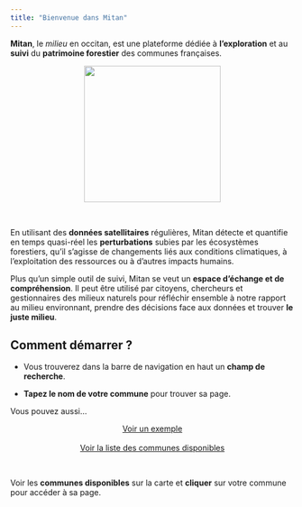 ```yaml
---
title: "Bienvenue dans Mitan"
---
```


__Mitan__, le _milieu_ en occitan, est une plateforme dédiée à __l'exploration__ et au 
__suivi__ du __patrimoine forestier__ des communes françaises. 

<center><img src="./assets/LogoMitanRect.png" width=242px></img></center>

<br>

En utilisant des __données satellitaires__ régulières, Mitan détecte et quantifie en temps quasi-réel les __perturbations__ subies par les écosystèmes forestiers, qu'il s'agisse de changements liés aux conditions climatiques, à l'exploitation des ressources ou à d'autres
impacts humains.

Plus qu'un simple outil de suivi, Mitan se veut un __espace d'échange et de compréhension__. Il peut être utilisé par citoyens, chercheurs et gestionnaires des milieux naturels pour réfléchir ensemble à notre rapport au milieu environnant, prendre des décisions face aux données et trouver __le juste milieu__.

## Comment démarrer ?

* Vous trouverez dans la barre de navigation en haut un __champ de recherche__. 

* __Tapez le nom de votre commune__ pour trouver sa page.


Vous pouvez aussi...

<center>[Voir un exemple](87153.html){.btn .btn-secondary .btn role="button"}</center>
<br>
<center>[Voir la liste des communes disponibles](communes.html){.btn .btn-secondary .btn role="button"}</center>
<br>

Voir les __communes disponibles__ sur la carte et __cliquer__ sur votre commune pour accéder à sa page. 

<head>
    <meta charset="utf-8">
    <meta name="viewport" content="width=device-width, initial-scale=1.0">
    <title>Leaflet Map</title>
    <link rel="stylesheet" href="https://unpkg.com/leaflet/dist/leaflet.css" />
    <script src="https://cdnjs.cloudflare.com/ajax/libs/leaflet/1.7.1/leaflet.js"></script>
    <style>
        #map {
            height: 500px;
            width: 100%;
        }
    </style>
</head>


<div id="map"></div>

<script>
var map = L.map('map'); // Initialize map without centering

L.tileLayer(
    "https://{s}.tile.openstreetmap.org/{z}/{x}/{y}.png",
    {
        minZoom: 0,
        maxZoom: 18,
        attribution: "IGN-F/Geoportail",
        tileSize: 256
    }
).addTo(map);

// Load GeoJSON file
fetch("./communes_results/merged_commune.geojson") // Change to actual GeoJSON path
    .then(response => response.json())
    .then(data => {
        var geojsonLayer = L.geoJSON(data, {
            style: {
                color: "#f79873",
                weight: 2,
                fillOpacity: 0.
            },
            onEachFeature: function (feature, layer) {
                var popup = L.popup().setContent(feature.properties.NOM || "Unknown");
                
                // Highlight effect on hover and show text
                layer.on('mouseover', function (e) {
                    layer.setStyle({ weight: 3, fillOpacity: 1 });
                    popup.setLatLng(e.latlng).openOn(map);
                });
                layer.on('mouseout', function () {
                    layer.setStyle({ weight: 2, fillOpacity: 0. });
                    map.closePopup();
                });
                
                // Click event to redirect
                layer.on('click', function () {
                    if (feature.properties && feature.properties.ID) {
                        window.location.href = `./${feature.properties.INSEE_COM}.html`;
                    }
                });
            }
        }).addTo(map);
        
        // Fit map bounds to GeoJSON data
        map.fitBounds(geojsonLayer.getBounds());
    })
    .catch(error => console.error('Error loading GeoJSON:', error));

</script>

</body>

